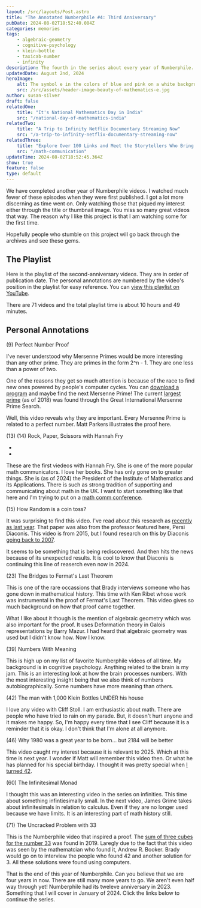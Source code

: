 ```yaml
---
layout: /src/layouts/Post.astro
title: "The Annotated Numberphile #4: Third Anniversary"
pubDate: 2024-08-02T18:52:40.084Z
categories: memories
tags:
    - algebraic-geometry
    - cognitive-psychology
    - klein-bottle
    - taxicab-number
    - infinity
description: The fourth in the series about every year of Numberphile. Videos about Klein bottles, infinity, and coin flips.
updatedDate: August 2nd, 2024
heroImage:
    alt: The symbol e in the colors of blue and pink on a white background.
    src: /src/assets/header-image-beauty-of-mathematics-e.jpg
author: susan-silver
draft: false
relatedOne:
    title: "It's National Mathematics Day in India"
    src: "/national-day-of-mathematics-india"
relatedTwo:
    title: "A Trip to Infinity Netflix Documentary Streaming Now"
    src: "/a-trip-to-infinity-netflix-documentary-streaming-now"
relatedThree:
    title: "Explore Over 100 Links and Meet the Storytellers Who Bring Mathematics to Life"
    src: "/math-communication"
updateTime: 2024-08-02T18:52:45.364Z
show: true
feature: false
type: default
---
```



We have completed another year of Numberphile videos. I watched much fewer of these episodes when they were first published. I got a lot more discerning as time went on. Only watching those that piqued my interest either through the title or thumbnail image. You miss so many great videos that way. The reason why I like this project is that I am watching some for the first time.

Hopefully people who stumble on this project will go back through the archives and see these gems.

<SeriesMenu />

## The Playlist

Here is the playlist of the second-anniversary videos. They are in order of publication date. The personal annotations are numbered by the video's position in the playlist for easy reference. You can [view this playlist on YouTube](https://www.youtube.com/playlist?list=PLLL_2f0y97l-4d3trZMXmTHhQxotaNOt2).

There are 71 videos and the total playlist time is about 10 hours and 49 minutes.

## Personal Annotations

(9) Perfect Number Proof 

<YouTube id="https://youtu.be/q8n15q1v4Xo?si=NTmE-HUTua3tkSEt" />

I've never understood why Mersenne Primes would be more interesting than any other prime. They are primes in the form 2^n - 1. They are one less than a power of two. 

One of the reasons they get so much attention is because of the race to find new ones powered by people's computer cycles. You can [download a program](https://www.mersenne.org/) and maybe find the next Mersenne Prime! The current [largest prime](https://en.wikipedia.org/wiki/Largest_known_prime_number) (as of 2018) was found through the Great International Mersenne Prime Search. 

Well, this video reveals why they are important. Every Mersenne Prime is related to a perfect number. Matt Parkers illustrates the proof here. 

(13) (14) Rock, Paper, Scissors with Hannah Fry

- <YouTube id="https://youtu.be/rudzYPHuewc?si=OHISVELzhUhr099G" />

- <YouTube id="https://youtu.be/Z8lv2vy5vco?si=FcjoaeKBE7wdcll8" />

These are the first viedeos with Hannah Fry. She is one of the more popular math communicators. I love her books. She has only gone on to greater things. She is (as of 2024) the President of the Institute of Mathematics and its Applications. There is such as strong tradition of supporting and communicating about math in the UK. I want to start something like that here and I'm trying to put on a [math comm conference](https://mathcommunications.com).

(15) How Random is a coin toss? 

<YouTube id="https://youtu.be/AYnJv68T3MM?si=-7tcw1WJKQvQhVmr" />

It was surprising to find this video. I've read about this research as [recently as last year](https://www.scientificamerican.com/article/scientists-destroy-illusion-that-coin-toss-flips-are-50-50/). That paper was also from the professor featured here, Persi Diaconis. This video is from 2015, but I found research on this by Diaconis [going back to 2007](https://www.mercurynews.com/2009/10/16/heads-or-tails-it-depends-on-how-you-flip-it/). 

It seems to be something that is being rediscovered. And then hits the news because of its unexpected results. It is cool to know that Diaconis is continuing this line of reaserch even now in 2024. 

(23) The Bridges to Fermat's Last Theorem

<YouTube id="https://youtu.be/nUN4NDVIfVI?si=Rpm1bZARsrfxPgV1" />

This is one of the rare occassions that Brady interviews someone who has gone down in mathematical history. This time with Ken Ribet whose work was instrumental in the proof of Fermat's Last Theorem. This video gives so much background on how that proof came together.

 What I like about it though is the mention of algebraic geometry which was also important for the proof. It uses Deformation theory in Galois representations by Barry Mazur. I had heard that algebraic geometry  was used but I didn't know how. Now I know. 

 (39) Numbers With Meaning

 <YouTube id="https://youtu.be/l7E-pBWuSIA?si=N4zs3X4jE5sFuYR2" />

 This is high up on my list of favorite Numberphile videos of all time. My background is in cognitive psychology. Anything related to the brain is my jam. This is an interesting look at how the brain processes numbers. With the most interesting insight being that we also think of numbers autobiographically. Some numbers have more meaning than others. 

 (42) The man with 1,000 Klein Bottles UNDER his house

<YouTube id="
 https://youtu.be/-k3mVnRlQLU?si=vuSuddaRbaMw-lM-" />

 I love any video with Cliff Stoll. I am enthusiastic about math. There are people who have tried to rain on my parade. But, it doesn't hurt anyone and it makes me happy. So, I'm happy every time that I see Cliff because it is a reminder that it is okay. I don't think that I'm alone at all anymore.

 (46) Why 1980 was a great year to be born... but 2184 will be better

<YouTube id="
https://youtu.be/99stb2mzspI?si=L8efu9V8BPfa-VJT" />

This video caught my interest because it is relevant to 2025. Which at this time is next year. I wonder if Matt will remember this video then. Or what he has planned for his special birthday. I thought it was pretty special when [I turned 42](https://beautyofmathematics.com/hitchhikers-guide-to-the-galaxy/). 


(60) The Infinitesimal Monad

<YouTube id="https://youtu.be/BBp0bEczCNg?si=Hp2Ygs2nuxf1YovO" />

I thought this was an interesting video in the series on infinities. This time about something infintiesimally small. In the next video, James Grime takes about infinitesimals in relation to calculus. Even if they are no longer used because we have limits. It is an interesting part of math history still. 

(71) The Uncracked Problem with 33

<YouTube id="https://youtu.be/wymmCdLdPvM?si=aYGmB5PVrPu6eIps" />

This is the Numberphile video that inspired a proof. The [sum of three cubes for the number 33](https://aperiodical.com/2019/03/33-can-be-written-as-the-sum-of-three-cubes/) was found in 2019. Laregly due to the fact that this video was seen by the mathematcian who found it, Andrew R. Booker. Brady would go on to interview the people who found 42 and another solution for 3. All these solutions were found using computers. 

That is the end of this year of Numberphile. Can you believe that we are four years in now. There are still many more years to go. We aren't even half way through yet! Numberphile had its tweleve anniversary in 2023. Something that I will cover in January of 2024. Click the links below to continue the series. 

<Prev prev="/annotated-numberphile-second-anniversary" />